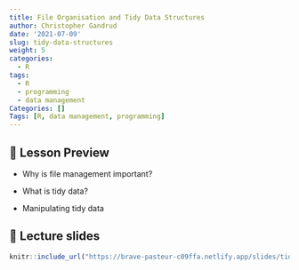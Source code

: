 ```yaml
---
title: File Organisation and Tidy Data Structures
author: Christopher Gandrud
date: '2021-07-09'
slug: tidy-data-structures
weight: 5
categories:
  - R
tags:
  - R
  - programming
  - data management
Categories: []
Tags: [R, data management, programming]
---
```


## 📝 Lesson Preview

- Why is file management important?

- What is tidy data?

- Manipulating tidy data

## 📣 Lecture slides

```r
knitr::include_url("https://brave-pasteur-c09ffa.netlify.app/slides/tidy-data-structures")
```
